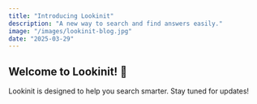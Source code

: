 ```yaml
---
title: "Introducing Lookinit"
description: "A new way to search and find answers easily."
image: "/images/lookinit-blog.jpg"
date: "2025-03-29"
---
```


## Welcome to Lookinit! 🚀 

Lookinit is designed to help you search smarter. Stay tuned for updates!
